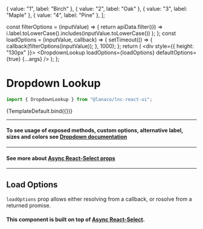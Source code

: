 
<Meta title="Inputs/Dropdown Lookup" component={DropdownLookup} />

  { value: "1", label: "Birch" },
  { value: "2", label: "Oak" },
  { value: "3", label: "Maple" },
  { value: "4", label: "Pine" },
];

  const filterOptions = (inputValue) => {
    return apiData.filter((i) =>
      i.label.toLowerCase().includes(inputValue.toLowerCase())
    );
  };
  const loadOptions = (inputValue, callback) => {
    setTimeout(() => {
      callback(filterOptions(inputValue));
    }, 1000);
  };
  return (
    <div style={{ height: "130px" }}>
      <DropdownLookup
        loadOptions={loadOptions}
        defaultOptions={true}
        {...args}
      />
    </div>
  );
};

# Dropdown Lookup

```jsx
import { DropdownLookup } from "@lanaco/lnc-react-ui";
```

<Canvas>
  <Story name="Default" args={{}}>
    {TemplateDefault.bind({})}
  </Story>
</Canvas>

<ArgsTable story="Default" />

---

#### To see usage of exposed methods, custom options, alternative label, sizes and colors see [Dropdown documentation](http://localhost:6006/?path=/docs/inputs-dropdown--default-story)

----

#### See more about [Async React-Select props](https://react-select.com/props#async-props)

---

## Load Options

`loadOptions` prop allows either resolving from a callback, or rosolve from a returned promise.

#### This component is built on top of [Async React-Select](https://react-select.com/async).
